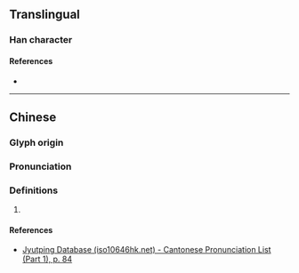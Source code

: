 {{character info}}
==Translingual==

===Han character===
{{Han char|rn=30|rad=口|as=15|sn=18|four=|canj=RQJP|ids=⿰口慧}}

====References====
* {{Han ref|kx=0212.350|dkj=04510|dj=0435.190|hdz=10698.110|uh=5696|ud=22166}}

----

==Chinese==
{{zh-forms}}

===Glyph origin===
{{Han etym}}

===Pronunciation===
{{zh-pron
|m=huì
|c=wai3
|mc=y
|oc=y
|cat=
}}

===Definitions===
{{zh-hanzi}}

# {{rfdef|zh}}

====References====
* [http://www.iso10646hk.net/jp/document/download.jsp Jyutping Database (iso10646hk.net) - Cantonese Pronunciation List (Part 1), p. 84]